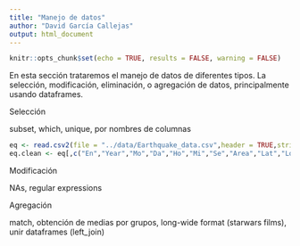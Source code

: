 ```yaml
---
title: "Manejo de datos"
author: "David García Callejas"
output: html_document
---
```


```r
knitr::opts_chunk$set(echo = TRUE, results = FALSE, warning = FALSE)
```

En esta sección trataremos el manejo de datos de diferentes tipos. La selección, modificación, eliminación, o agregación de datos, principalmente usando dataframes. 

Selección

subset, which, unique, por nombres de columnas

```r
eq <- read.csv2(file = "../data/Earthquake_data.csv",header = TRUE,stringsAsFactors = FALSE)
eq.clean <- eq[,c("En","Year","Mo","Da","Ho","Mi","Se","Area","Lat","Lon","Dep","M")]

```


Modificación

NAs, regular expressions

Agregación

match, obtención de medias por grupos, long-wide format (starwars films), unir dataframes (left_join)

